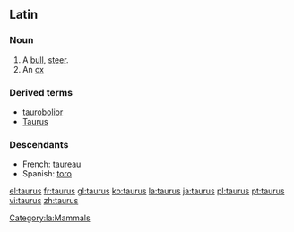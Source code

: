 {{see|Taurus}}

==Latin==
===Noun===
{{la-noun|taurus|tauri|tauri|m|second}}

# A [[bull]], [[steer]].
# An [[ox]]

===Derived terms===
*[[taurobolior]]
*[[Taurus]]

===Descendants===
*French: [[taureau]]
*Spanish: [[toro]]

[[Category:la:Mammals]]

[[el:taurus]]
[[fr:taurus]]
[[gl:taurus]]
[[ko:taurus]]
[[la:taurus]]
[[ja:taurus]]
[[pl:taurus]]
[[pt:taurus]]
[[vi:taurus]]
[[zh:taurus]]